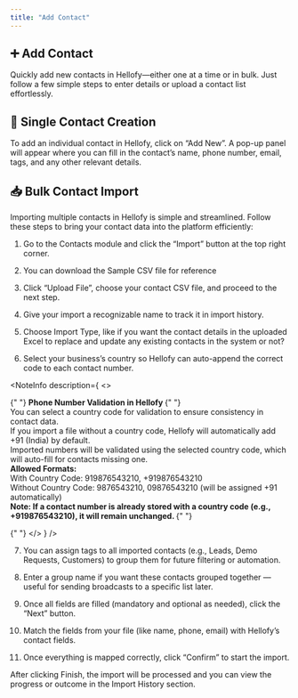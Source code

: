 ```yaml
---
title: "Add Contact"
---
```


## ➕ Add Contact

Quickly add new contacts in Hellofy—either one at a time or in bulk. Just follow a few simple steps to enter details or upload a contact list effortlessly.

## 👤 Single Contact Creation

To add an individual contact in Hellofy, click on “Add New”. A pop-up panel will appear where you can fill in the contact’s name, phone number, email, tags, and any other relevant details.

<DefaultVector />

## 📥 Bulk Contact Import

Importing multiple contacts in Hellofy is simple and streamlined. Follow these steps to bring your contact data into the platform efficiently:

1. Go to the Contacts module and click the “Import” button at the top right corner.

<DefaultVector />

2. You can download the Sample CSV file for reference

<DefaultVector />

3. Click “Upload File”, choose your contact CSV file, and proceed to the next step.

<DefaultVector />

4. Give your import a recognizable name to track it in import history.

<DefaultVector />

5. Choose Import Type, like if you want the contact details in the uploaded Excel to replace and update any existing contacts in the system or not?

<DefaultVector />

6. Select your business’s country so Hellofy can auto-append the correct code to each contact number.

<DefaultVector />

<NoteInfo
  description={
    <>
      <p className="text-sm text-fd-foreground !my-0 px-2 py-2">
        {" "}
        <strong className="font-medium">
          Phone Number Validation in Hellofy
        </strong>{" "}
        <br />
        You can select a country code for validation to ensure consistency in
        contact data.
        <br />
        If you import a file without a country code, Hellofy will automatically
        add +91 (India) by default.
        <br />
        Imported numbers will be validated using the selected country code,
        which will auto-fill for contacts missing one. <br />
        <strong className="font-medium">Allowed Formats:</strong> <br />
        With Country Code: 919876543210, +919876543210 <br />
        Without Country Code: 9876543210, 09876543210 (will be assigned +91
        automatically) <br />
        <strong>
          Note: If a contact number is already stored with a country code (e.g.,
          +919876543210), it will remain unchanged.
        </strong>{" "}
      </p>{" "}
    </>
  }
/>

7. You can assign tags to all imported contacts (e.g., Leads, Demo Requests, Customers) to group them for future filtering or automation.

<DefaultVector />

8. Enter a group name if you want these contacts grouped together — useful for sending broadcasts to a specific list later.

<DefaultVector />

9. Once all fields are filled (mandatory and optional as needed), click the “Next” button.

<DefaultVector />

10. Match the fields from your file (like name, phone, email) with Hellofy’s contact fields.

<DefaultVector />

11. Once everything is mapped correctly, click “Confirm” to start the import.

<DefaultVector />

After clicking Finish, the import will be processed and you can view the progress or outcome in the Import History section.

